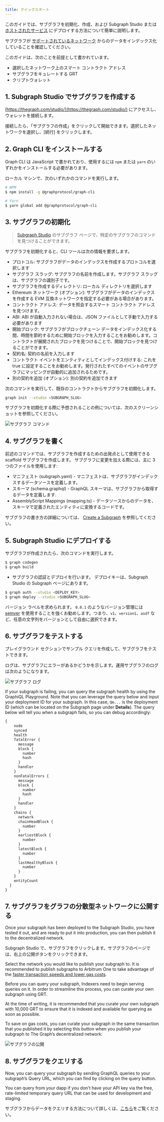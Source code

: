 ```yaml
---
title: クイックスタート
---
```


このガイドでは、サブグラフを初期化、作成、および Subgraph Studio または [ホストされたサービス](#hosted-service) にデプロイする方法について簡単に説明します。

サブグラフが [サポートされているネットワーク](/developing/supported-networks) からのデータをインデックス化していることを確認してください。

このガイドは、次のことを前提として書かれています。

- 選択したネットワーク上のスマート コントラクト アドレス
- サブグラフをキュレートする GRT
- クリプトウォレット

## 1. Subgraph Studio でサブグラフを作成する

[https://thegraph.com/studio/](https://thegraph.com/studio/) にアクセスし、ウォレットを接続します。

接続したら、「サブグラフの作成」をクリックして開始できます。選択したネットワークを選択し、[続行] をクリックします。

## 2. Graph CLI をインストールする

Graph CLI は JavaScript で書かれており、使用するには `npm` または `yarn` のいずれかをインストールする必要があります。

ローカル マシンで、次のいずれかのコマンドを実行します。

```sh
# NPM
$ npm install -g @graphprotocol/graph-cli

# Yarn
$ yarn global add @graphprotocol/graph-cli
```

## 3. サブグラフの初期化

> [Subgraph Studio](https://thegraph.com/studio/) のサブグラフ ページで、特定のサブグラフのコマンドを見つけることができます。

サブグラフを初期化すると、CLI ツールは次の情報を要求します。

- プロトコル: サブグラフがデータのインデックスを作成するプロトコルを選択します
- サブグラフ スラッグ: サブグラフの名前を作成します。サブグラフ スラッグは、サブグラフの識別子です。
- サブグラフを作成するディレクトリ: ローカル ディレクトリを選択します
- Ethereum ネットワーク (オプション): サブグラフがデータのインデックスを作成する EVM 互換ネットワークを指定する必要がある場合があります。
- コントラクト アドレス: データを照会するスマート コントラクト アドレスを見つけます。
- ABI: ABI が自動入力されない場合は、JSON ファイルとして手動で入力する必要があります
- 開始ブロック: サブグラフがブロックチェーン データをインデックス化する間、時間を節約するために開始ブロックを入力することをお勧めします。コントラクトが展開されたブロックを見つけることで、開始ブロックを見つけることができます。
- 契約名: 契約の名前を入力します
- コントラクト イベントをエンティティとしてインデックス付けする: これを true に設定することをお勧めします。発行されたすべてのイベントのサブグラフにマッピングが自動的に追加されるためです。
- 別の契約を追加 (オプション): 別の契約を追加できます

次のコマンドを実行して、既存のコントラクトからサブグラフを初期化します。

```sh
graph init --studio <SUBGRAPH_SLUG>
```

サブグラフを初期化する際に予想されることの例については、次のスクリーンショットを参照してください。

![サブグラフ コマンド](/img/subgraph-init-example.png)

## 4. サブグラフを書く

前述のコマンドでは、サブグラフを作成するための出発点として使用できる scaffold サブグラフを作成します。 サブグラフに変更を加える際には、主に 3 つのファイルを使用します:

- マニフェスト (subgraph.yaml) - マニフェストは、サブグラフがインデックスするデータソースを定義します。
- スキーマ (schema.graphql) - GraphQL スキーマは、サブグラフから取得するデータを定義します.
- AssemblyScript Mappings (mapping.ts) - データソースからのデータを、スキーマで定義されたエンティティに変換するコードです。

サブグラフの書き方の詳細については、 [Create a Subgraph](/developing/creating-a-subgraph) を参照してください。

## 5. Subgraph Studio にデプロイする

サブグラフが作成されたら、次のコマンドを実行します。

```sh
$ graph codegen
$ graph build
```

- サブグラフの認証とデプロイを行います。 デプロイキーは、Subgraph Studio の Subgraph ページにあります。

```sh
$ graph auth --studio <DEPLOY_KEY>
$ graph deploy --studio <SUBGRAPH_SLUG>
```

バージョン ラベルを求められます。 `0.0.1` のようなバージョン管理には [semver](https://semver.org/) を使用することを強くお勧めします。つまり、`v1`、`version1`、`asdf` など、任意の文字列をバージョンとして自由に選択できます。

## 6. サブグラフをテストする

プレイグラウンド セクションでサンプル クエリを作成して、サブグラフをテストできます。

ログは、サブグラフにエラーがあるかどうかを示します。運用サブグラフのログは次のようになります。

![サブグラフ ログ](/img/subgraph-logs-image.png)

If your subgraph is failing, you can query the subgraph health by using the GraphiQL Playground. Note that you can leverage the query below and input your deployment ID for your subgraph. In this case, `Qm...` is the deployment ID (which can be located on the Subgraph page under **Details**). The query below will tell you when a subgraph fails, so you can debug accordingly:

```graphql
{
    node
    synced
    health
    fatalError {
      message
      block {
        number
        hash
      }
      handler
    }
    nonFatalErrors {
      message
      block {
        number
        hash
      }
      handler
    }
    chains {
      network
      chainHeadBlock {
        number
      }
      earliestBlock {
        number
      }
      latestBlock {
        number
      }
      lastHealthyBlock {
        number
      }
    }
    entityCount
  }
}
```

## 7. サブグラフをグラフの分散型ネットワークに公開する

Once your subgraph has been deployed to the Subgraph Studio, you have tested it out, and are ready to put it into production, you can then publish it to the decentralized network.

Subgraph Studio で、サブグラフをクリックします。サブグラフのページでは、右上の公開ボタンをクリックできます。

Select the network you would like to publish your subgraph to. It is recommended to publish subgraphs to Arbitrum One to take advantage of the [faster transaction speeds and lower gas costs](/arbitrum/arbitrum-faq).

Before you can query your subgraph, Indexers need to begin serving queries on it. In order to streamline this process, you can curate your own subgraph using GRT.

At the time of writing, it is recommended that you curate your own subgraph with 10,000 GRT to ensure that it is indexed and available for querying as soon as possible.

To save on gas costs, you can curate your subgraph in the same transaction that you published it by selecting this button when you publish your subgraph to The Graph’s decentralized network:

![サブグラフの公開](/img/publish-and-signal-tx.png)

## 8. サブグラフをクエリする

Now, you can query your subgraph by sending GraphQL queries to your subgraph’s Query URL, which you can find by clicking on the query button.

You can query from your dapp if you don't have your API key via the free, rate-limited temporary query URL that can be used for development and staging.

サブグラフからデータをクエリする方法について詳しくは、[こちら](../querying/querying-the-graph/)をご覧ください。
